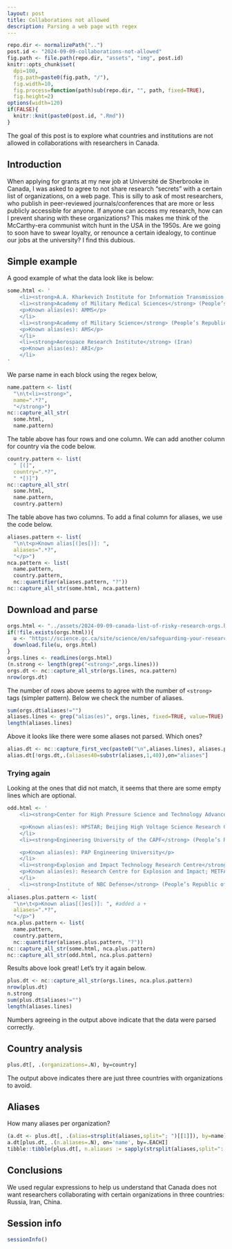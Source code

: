 ```yaml
---
layout: post
title: Collaborations not allowed
description: Parsing a web page with regex
---
```


```r
repo.dir <- normalizePath("..")
post.id <- "2024-09-09-collaborations-not-allowed"
fig.path <- file.path(repo.dir, "assets", "img", post.id)
knitr::opts_chunk$set(
  dpi=100,
  fig.path=paste0(fig.path, "/"),
  fig.width=10,
  fig.process=function(path)sub(repo.dir, "", path, fixed=TRUE),
  fig.height=2)
options(width=120)
if(FALSE){
  knitr::knit(paste0(post.id, ".Rmd"))
}
```

The goal of this post is to explore what countries and institutions are not allowed in collaborations with researchers in Canada.

## Introduction 

When applying for grants at my new job at Université de Sherbrooke in
Canada, I was asked to agree to not share research "secrets" with a
certain list of organizations, on a web page.  This is silly to ask of
most researchers, who publish in peer-reviewed journals/conferences
that are more or less publicly accessible for anyone. If anyone can
access my research, how can I prevent sharing with these
organizations? This makes me think of the McCarthy-era communist witch
hunt in the USA in the 1950s. Are we going to soon have to swear
loyalty, or renounce a certain idealogy, to continue our jobs at the
university? I find this dubious.

## Simple example

A good example of what the data look like is below:

```r
some.html <- '
	<li><strong>A.A. Kharkevich Institute for Information Transmission Problems, IITP, Russian Academy of Sciences</strong> (Russia)</li>
	<li><strong>Academy of Military Medical Sciences</strong> (People’s Republic of China)
	<p>Known alias(es): AMMS</p>
	</li>
	<li><strong>Academy of Military Science</strong> (People’s Republic of China)
	<p>Known alias(es): AMS</p>
	</li>
	<li><strong>Aerospace Research Institute</strong> (Iran)
	<p>Known alias(es): ARI</p>
	</li>
'
```

We parse name in each block using the regex below,

```r
name.pattern <- list(
  "\n\t<li><strong>",
  name=".*?",
  "</strong>")
nc::capture_all_str(
  some.html,
  name.pattern)
```

The table above has four rows and one column.
We can add another column for country via the code below.

```r
country.pattern <- list(
  " [(]",
  country=".*?",
  " *[)]")
nc::capture_all_str(
  some.html,
  name.pattern,
  country.pattern)
```

The table above has two columns.
To add a final column for aliases, we use the code below.

```r
aliases.pattern <- list(
  "\n\t<p>Known alias[(]es[)]: ",
  aliases=".*?",
  "</p>")
nca.pattern <- list(
  name.pattern,
  country.pattern,
  nc::quantifier(aliases.pattern, "?"))
nc::capture_all_str(some.html, nca.pattern)
```

## Download and parse

```r
orgs.html <- "../assets/2024-09-09-canada-list-of-risky-research-orgs.html"
if(!file.exists(orgs.html)){
  u <- "https://science.gc.ca/site/science/en/safeguarding-your-research/guidelines-and-tools-implement-research-security/sensitive-technology-research-and-affiliations-concern/named-research-organizations"
  download.file(u, orgs.html)
}
orgs.lines <- readLines(orgs.html)
(n.strong <- length(grep("<strong>",orgs.lines)))
orgs.dt <- nc::capture_all_str(orgs.lines, nca.pattern)
nrow(orgs.dt)
```

The number of rows above seems to agree with the number of `<strong>` tags (simpler pattern).
Below we check the number of aliases.

```r
sum(orgs.dt$aliases!="")
aliases.lines <- grep("alias(es)", orgs.lines, fixed=TRUE, value=TRUE)
length(aliases.lines)
```

Above it looks like there were some aliases not parsed. Which ones?

```r
alias.dt <- nc::capture_first_vec(paste0("\n",aliases.lines), aliases.pattern)
alias.dt[!orgs.dt,.(aliases40=substr(aliases,1,40)),on="aliases"]
```

### Trying again

Looking at the ones that did not match, it seems that there are some empty lines which are optional.

```r
odd.html <- '
	<li><strong>Center for High Pressure Science and Technology Advanced Research</strong> (People’s Republic of China)

	<p>Known alias(es): HPSTAR; Beijing High Voltage Science Research Center</p>
	</li>
	<li><strong>Engineering University of the CAPF</strong> (People’s Republic of China)

	<p>Known alias(es): PAP Engineering University</p>
	</li>
	<li><strong>Explosion and Impact Technology Research Centre</strong> (Iran)
	<p>Known alias(es): Research Centre for Explosion and Impact; METFAZ</p>
	</li>
	<li><strong>Institute of NBC Defense</strong> (People’s Republic of China)</li>
'
aliases.plus.pattern <- list(
  "\n+\t<p>Known alias[(]es[)]: ", #added a +
  aliases=".*?",
  "</p>")
nca.plus.pattern <- list(
  name.pattern,
  country.pattern,
  nc::quantifier(aliases.plus.pattern, "?"))
nc::capture_all_str(some.html, nca.plus.pattern)
nc::capture_all_str(odd.html, nca.plus.pattern)
```

Results above look great! Let's try it again below.


```r
plus.dt <- nc::capture_all_str(orgs.lines, nca.plus.pattern)
nrow(plus.dt)
n.strong
sum(plus.dt$aliases!="")
length(aliases.lines)
```

Numbers agreeing in the output above indicate that the data were parsed correctly.

## Country analysis

```r
plus.dt[, .(organizations=.N), by=country]
```

The output above indicates there are just three countries with organizations to avoid.

## Aliases

How many aliases per organization?

```r
(a.dt <- plus.dt[, .(alias=strsplit(aliases,split="; ")[[1]]), by=name])
a.dt[plus.dt, .(n.aliases=.N), on='name', by=.EACHI]
tibble::tibble(plus.dt[, n.aliases := sapply(strsplit(aliases,split=": "), length)]) # for nice print.
```

## Conclusions

We used regular expressions to help us understand that Canada does not
want researchers collaborating with certain organizations in three
countries: Russia, Iran, China.

## Session info

```r
sessionInfo()
```
